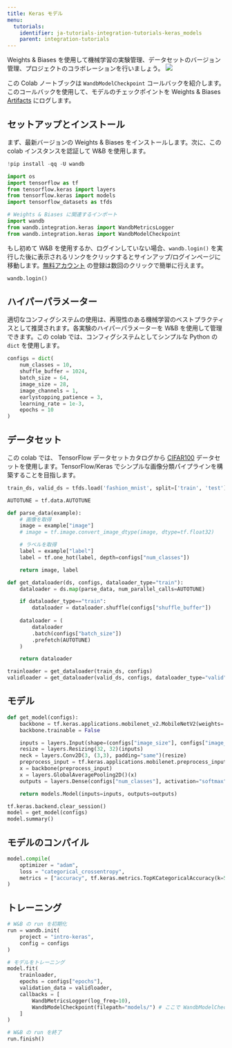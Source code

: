 ---
title: Keras モデル
menu:
  tutorials:
    identifier: ja-tutorials-integration-tutorials-keras_models
    parent: integration-tutorials
---

<Card title="Try in Colab" href="https://colab.research.google.com/github/wandb/examples/blob/master/colabs/keras/Use_WandbModelCheckpoint_in_your_Keras_workflow.ipynb" icon="python"/>
Weights & Biases を使用して機械学習の実験管理、データセットのバージョン管理、プロジェクトのコラボレーションを行いましょう。

<Frame>
    <img src="/images/tutorials/huggingface-why.png"  />
</Frame>

この Colab ノートブックは `WandbModelCheckpoint` コールバックを紹介します。このコールバックを使用して、モデルのチェックポイントを Weights & Biases [Artifacts](/ja/guides/core/artifacts/) にログします。

## セットアップとインストール

まず、最新バージョンの Weights & Biases をインストールします。次に、この colab インスタンスを認証して W&B を使用します。

```python
!pip install -qq -U wandb
```

```python
import os
import tensorflow as tf
from tensorflow.keras import layers
from tensorflow.keras import models
import tensorflow_datasets as tfds

# Weights & Biases に関連するインポート
import wandb
from wandb.integration.keras import WandbMetricsLogger
from wandb.integration.keras import WandbModelCheckpoint
```

もし初めて W&B を使用するか、ログインしていない場合、`wandb.login()` を実行した後に表示されるリンクをクリックするとサインアップ/ログインページに移動します。[無料アカウント](https://wandb.ai/signup) の登録は数回のクリックで簡単に行えます。

```python
wandb.login()
```

## ハイパーパラメーター

適切なコンフィグシステムの使用は、再現性のある機械学習のベストプラクティスとして推奨されます。各実験のハイパーパラメーターを W&B を使用して管理できます。この colab では、コンフィグシステムとしてシンプルな Python の `dict` を使用します。

```python
configs = dict(
    num_classes = 10,
    shuffle_buffer = 1024,
    batch_size = 64,
    image_size = 28,
    image_channels = 1,
    earlystopping_patience = 3,
    learning_rate = 1e-3,
    epochs = 10
)
```

## データセット

この colab では、 TensorFlow データセットカタログから [CIFAR100](https://www.tensorflow.org/datasets/catalog/cifar100) データセットを使用します。TensorFlow/Keras でシンプルな画像分類パイプラインを構築することを目指します。

```python
train_ds, valid_ds = tfds.load('fashion_mnist', split=['train', 'test'])
```

```python
AUTOTUNE = tf.data.AUTOTUNE

def parse_data(example):
    # 画像を取得
    image = example["image"]
    # image = tf.image.convert_image_dtype(image, dtype=tf.float32)

    # ラベルを取得
    label = example["label"]
    label = tf.one_hot(label, depth=configs["num_classes"])

    return image, label

def get_dataloader(ds, configs, dataloader_type="train"):
    dataloader = ds.map(parse_data, num_parallel_calls=AUTOTUNE)

    if dataloader_type=="train":
        dataloader = dataloader.shuffle(configs["shuffle_buffer"])
      
    dataloader = (
        dataloader
        .batch(configs["batch_size"])
        .prefetch(AUTOTUNE)
    )

    return dataloader
```

```python
trainloader = get_dataloader(train_ds, configs)
validloader = get_dataloader(valid_ds, configs, dataloader_type="valid")
```

## モデル

```python
def get_model(configs):
    backbone = tf.keras.applications.mobilenet_v2.MobileNetV2(weights='imagenet', include_top=False)
    backbone.trainable = False

    inputs = layers.Input(shape=(configs["image_size"], configs["image_size"], configs["image_channels"]))
    resize = layers.Resizing(32, 32)(inputs)
    neck = layers.Conv2D(3, (3,3), padding="same")(resize)
    preprocess_input = tf.keras.applications.mobilenet.preprocess_input(neck)
    x = backbone(preprocess_input)
    x = layers.GlobalAveragePooling2D()(x)
    outputs = layers.Dense(configs["num_classes"], activation="softmax")(x)

    return models.Model(inputs=inputs, outputs=outputs)
```

```python
tf.keras.backend.clear_session()
model = get_model(configs)
model.summary()
```

## モデルのコンパイル

```python
model.compile(
    optimizer = "adam",
    loss = "categorical_crossentropy",
    metrics = ["accuracy", tf.keras.metrics.TopKCategoricalAccuracy(k=5, name='top@5_accuracy')]
)
```

## トレーニング

```python
# W&B の run を初期化
run = wandb.init(
    project = "intro-keras",
    config = configs
)

# モデルをトレーニング
model.fit(
    trainloader,
    epochs = configs["epochs"],
    validation_data = validloader,
    callbacks = [
        WandbMetricsLogger(log_freq=10),
        WandbModelCheckpoint(filepath="models/") # ここで WandbModelCheckpoint を使用しています
    ]
)

# W&B の run を終了
run.finish()
```